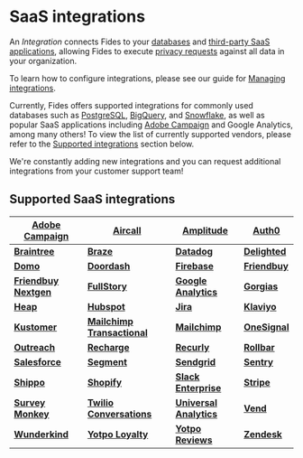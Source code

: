 # SaaS integrations

An _Integration_ connects Fides to your [databases](/user-guides/integrations/databases) and [third-party SaaS applications](/user-guides/integrations/saas-integrations), allowing Fides to execute [privacy requests](../privacy-requests) against all data in your organization.

To learn how to configure integrations, please see our guide for [Managing integrations](manage-integrations).

Currently, Fides offers supported integrations for commonly used databases such as [PostgreSQL](/user-guides/integrations/databases/postgresql), [BigQuery](/user-guides/integrations/databases/bigquery), and [Snowflake](/user-guides/integrations/databases/snowflake), as well as popular SaaS applications including [Adobe Campaign](/user-guides/integrations/saas-integrations/adobe-campaign) and Google Analytics, among many others! To view the list of currently supported vendors, please refer to the [Supported integrations](#supported-saas-integrations) section below.

We're constantly adding new integrations and you can request additional integrations from your customer support team!

## Supported SaaS integrations

| **[Adobe Campaign](/user-guides/integrations/saas-integrations/adobe-campaign)** | **[Aircall](/user-guides/integrations/saas-integrations/aircall)** | **[Amplitude](/user-guides/integrations/saas-integrations/amplitude)** | **[Auth0](/user-guides/integrations/saas-integrations/auth0)** |
| --- | --- | --- | --- |
| **[Braintree](/user-guides/integrations/saas-integrations/braintree)** | **[Braze](/user-guides/integrations/saas-integrations/braze)** | **[Datadog](/user-guides/integrations/saas-integrations/datadog)** | **[Delighted](/user-guides/integrations/saas-integrations/delighted)** |
| **[Domo](/user-guides/integrations/saas-integrations/domo)** | **[Doordash](/user-guides/integrations/saas-integrations/doordash)** | **[Firebase](/user-guides/integrations/saas-integrations/firebase)** | **[Friendbuy](/user-guides/integrations/saas-integrations/friendbuy)** |
| **[Friendbuy Nextgen](/user-guides/integrations/saas-integrations/friendbuy-nextgen)** | **[FullStory](/user-guides/integrations/saas-integrations/fullstory)** | **[Google Analytics](/user-guides/integrations/saas-integrations/google-analytics)** | **[Gorgias](/user-guides/integrations/saas-integrations/gorgias)** |
| **[Heap](/user-guides/integrations/saas-integrations/heap)** | **[Hubspot](/user-guides/integrations/saas-integrations/hubspot)** | **[Jira](/user-guides/integrations/saas-integrations/jira)** | **[Klaviyo](/user-guides/integrations/saas-integrations/klaviyo)** |
| **[Kustomer](/user-guides/integrations/saas-integrations/kustomer)** | **[Mailchimp Transactional](/user-guides/integrations/saas-integrations/mailchimp-transactional)** | **[Mailchimp](/user-guides/integrations/saas-integrations/mailchimp)** | **[OneSignal](/user-guides/integrations/saas-integrations/onesignal)** |
| **[Outreach](/user-guides/integrations/saas-integrations/outreach)** | **[Recharge](/user-guides/integrations/saas-integrations/recharge)** | **[Recurly](/user-guides/integrations/saas-integrations/recurly)** | **[Rollbar](/user-guides/integrations/saas-integrations/rollbar)** |
| **[Salesforce](/user-guides/integrations/saas-integrations/salesforce)** | **[Segment](/user-guides/integrations/saas-integrations/segment)** | **[Sendgrid](/user-guides/integrations/saas-integrations/sendgrid)** | **[Sentry](/user-guides/integrations/saas-integrations/sentry)** |
| **[Shippo](/user-guides/integrations/saas-integrations/shippo)** | **[Shopify](/user-guides/integrations/saas-integrations/shopify)** | **[Slack Enterprise](/user-guides/integrations/saas-integrations/slack-enterprise)** | **[Stripe](/user-guides/integrations/saas-integrations/stripe)** |
| **[Survey Monkey](/user-guides/integrations/saas-integrations/survey-monkey)** | **[Twilio Conversations](/user-guides/integrations/saas-integrations/twilio-conversations)** | **[Universal Analytics](/user-guides/integrations/saas-integrations/universal-analytics)** | **[Vend](/user-guides/integrations/saas-integrations/vend)** |
| **[Wunderkind](/user-guides/integrations/saas-integrations/wunderkind)** | **[Yotpo Loyalty](/user-guides/integrations/saas-integrations/yotpo-loyalty)** | **[Yotpo Reviews](/user-guides/integrations/saas-integrations/yotpo-reviews)** | **[Zendesk](/user-guides/integrations/saas-integrations/zendesk)** |

